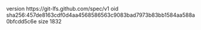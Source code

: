 version https://git-lfs.github.com/spec/v1
oid sha256:457de8163cdf0d4aa4568586563c9083bad7973b83bb1584aa588a0bfcdd5c6e
size 1832
